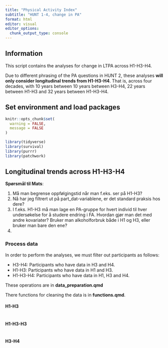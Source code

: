 ```yaml
---
title: "Physical Activity Index"
subtitle: "HUNT 1-4, change in PA"
format: html
editor: visual
editor_options: 
  chunk_output_type: console
---
```


## Information

This script contains the analyses for change in LTPA across H1-H3-H4.

Due to different phrasing of the PA questions in HUNT 2, these analyses **will only consider longitudinal trends from H1-H3-H4**. That is, across four decades, with 10 years between 10 years between H3-H4, 22 years between H1-H3 and 32 years between H1-H3-H4.

## Set environment and load packages

```r

knitr::opts_chunk$set(
  warning = FALSE,
  message = FALSE
)
```

```r

library(tidyverse)
library(survival)
library(purrr)
library(patchwork)
```

## Longitudinal trends across H1-H3-H4

**Spørsmål til Mats**:

1.  Må man begrense oppfølgingstid når man f.eks. ser på H1-H3?
2.  Nå har jeg filtrert ut på part_dat-variablene, er det standard praksis hos dere?
3.  I f.eks. H1-H3 må man lage en PA-gruppe for hvert individ til hver undersøkelse for å studere endring i FA. Hvordan gjør man det med andre kovariater? Bruker man alkoholforbruk både i H1 og H3, eller bruker man bare den ene?
4. 

### Process data

In order to perform the analyses, we must filter out participants as follows:

-   H3-H4: Participants who have data in H3 and H4.
-   H1-H3: Participants who have data in H1 and H3.
-   H1-H3-H4: Participants who have data in H1, H3 and H4.

These operations are in **data_preparation.qmd**

There functions for cleaning the data is in **functions.qmd**.

#### H1-H3

```r

```

#### H1-H3-H3

```r


```

#### H3-H4

```r


```
